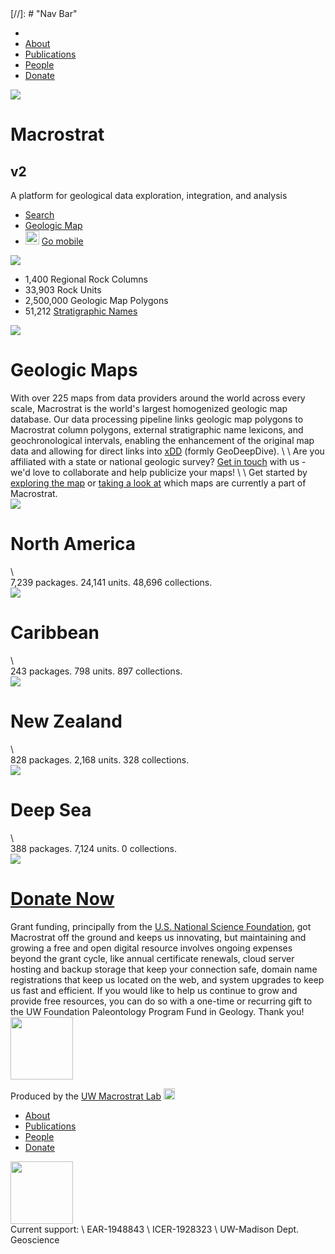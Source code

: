 
<div id="total">
[//]: # "Nav Bar"
<div class="nav">
  <ul>
    <li><a href="/dev/test-site/main-page"><MacrostratIcon></MacrostratIcon></a></li>
    <li><a href="/dev/test-site/about">About</a></li>
    <li><a href="/dev/test-site/publications">Publications</a></li>
    <li><a href="/dev/test-site/people">People</a></li>
    <li><a href="/dev/test-site/donate">Donate</a></li>
  </ul>
</div>

[//]: # "Start Page"
<div class="parent">
  <div class="left">
    <Image className="back-img cover-image" src="cover_large.jpg"></Image>
    <div class="text">
      <span class="header">
        <h1 id="main-title" class="big">Macrostrat</h1>
        <h2 class="version">v2</h2>
      </span>
      <p class="big-text">A platform for geological data exploration, integration, and analysis</p>
      <ul class="buttons1">
        <li><a type="button" class="btn" href="/sift/#/">Search</a></li>
        <li><a type="button" class="btn" href="/map/#3/40.78/-94.13">Geologic Map</a></li>
        <li><div type="button" class="btn rockd" onclick="window.location='https://rockd.org'">
          <div class="rockd-button-container">
            <Image src="rockd.jpg" width="22px" className="rockd-png"></Image>
            <a href="https://rockd.org" target="_blank">Go mobile</a>
          </div>
        </div></li>
      </ul>
    </div>
  </div>
  

  <div class="right">
    <Image className="back-img sea-image" src="deep_sea_new_medium.jpg"></Image>
    <div class="text">
      <ul class="stats-row">
        <li>
          <span class="top-stat" id="n_columns">1,400</span>
          <span class="top-stat-label">Regional Rock Columns</span>
        </li>
        <li>
          <span class="top-stat" id="n_units">33,903</span>
          <span class="top-stat-label">Rock Units</span>
        </li>
        <li>
          <span class="top-stat" id="n_polys">2,500,000</span>
          <span class="top-stat-label">Geologic Map Polygons</span>
        </li>
        <li>
          <span class="top-stat" id="n_names">51,212</span>
          <span class="top-stat-label"><a href="Macrostrat_strat_names.html" target="_blank">Stratigraphic Names</a></span>
        </li>
      </ul>
    </div>
  </div>

</div>

[//]: # "Geological Maps"
<div class="geologic-maps">
  <Image className="geology-img" src="geology-bgrnd.jpg"></Image>
  <h1 class="title map-title">Geologic Maps</h1>
  <div class="map-info">
    With over 225 maps from data providers around the world across every scale, Macrostrat is the world's largest homogenized geologic map database. Our data processing pipeline links geologic map polygons to Macrostrat column polygons, external stratigraphic name lexicons, and geochronological intervals, enabling the enhancement of the original map data and allowing for direct links into <a href="https://xdd.wisc.edu" target="_blank">xDD</a> (formly GeoDeepDive).
    \
    \
    Are you affiliated with a state or national geologic survey? <a href="mailto:contact@macrostrat.org?Subject=Geologic%20Map%20Collaboration">Get in touch</a> with us - we'd love to collaborate and help publicize your maps!
    \
    \
    Get started by <a href="/map">exploring the map</a> or <a href="/map/sources">taking a look at</a> which maps are currently a part of Macrostrat.
  </div>
</div>

[//]: # "Locations"
<div class="country_container">
  <div class="country north-america">
    <Image className="img country-image" src="north_america_med.jpg"></Image>
    <div class="text">
      <h1>North America</h1>\
      <div class="caption">7,239 packages. 24,141 units. 48,696 collections.</div>
    </div>
  </div>
  <div class="country caribbean">
    <Image className="img country-image" src="caribbean_new_medium.jpg"></Image>
    <div class="text">
      <h1>Caribbean</h1>\
      <div class="caption">243 packages. 798 units. 897 collections.</div>
    </div>
  </div>
  <div class="country new-zealand">
    <Image className="img country-image" src="new_zealand_new_medium.jpg"></Image>
    <div class="text">
      <h1>New Zealand</h1>\
      <div class="caption">828 packages. 2,168 units. 328 collections.</div>
    </div>
  </div>
  <div class="country deep-sea">
    <Image className="img country-image" src="deep_sea_new_medium.jpg"></Image>
    <div class="text">
      <h1>Deep Sea</h1>\
      <div class="caption">388 packages. 7,124 units. 0 collections.</div>
    </div>
  </div>
</div>

[//]: # "Donate"
<div class="donate-container" id="donate">
  <Image className="back-img donate-img" src="donate_medium.jpg"></Image>
  <div class="text">
    <div class="donate-left">
      <h1 class="title donate-title"><a href="https://secure.supportuw.org/give/?id=E0A03FA3-B2A0-431C-83EE-A121A04EEB5D" target="_blank">Donate Now</a></h1>
    </div>
    <div class="donate-right">
      <div class="donate-info">
          Grant funding, principally from the <a href="http://www.nsf.gov" target="_blank">U.S. National Science Foundation</a>, got Macrostrat off the ground and keeps us innovating, but maintaining and growing a free and open digital resource involves ongoing expenses beyond the grant cycle, like annual certificate renewals, cloud server hosting and backup storage that keep your connection safe, domain name registrations that keep us located on the web, and system upgrades to keep us fast and efficient. If you would like to help us continue to grow and provide free resources, you can do so with a one-time or recurring gift to the UW Foundation Paleontology Program Fund in Geology. Thank you!
      </div>
    </div>
  </div>
</div>

[//]: # "Footer"
<div class="footer">
  <div class="footer-container">
    <div class="col-sm-4" id="who-made-it">
      <Image className="logo_white" src="logo_white.png" width="100px"></Image>
      <p class="f1-text">Produced by the <a href="http://strata.geology.wisc.edu" target="_blank">UW Macrostrat Lab</a> <a href="https://github.com/UW-Macrostrat" target="_blank"><Image className="git_logo" src="git-logo.png" width="18px"></Image></a></p>
    </div>
    <div class="col-sm-4" id="bottom-nav">
      <ul class="footer-nav">
        <li><a href="/dev/test-site/about">About</a></li>
        <li><a href="/dev/test-site/publications">Publications</a></li>
        <li><a href="/dev/test-site/people">People</a></li>
        <li><a href="/dev/test-site/donate">Donate</a></li>
      </ul>
    </div>
    <div class="col-sm-4 funding">
      <Image className="funding-logo" src="nsf.png" width="100px"></Image>
      <div class="funding-line">
        Current support: \
        EAR-1948843 \
        ICER-1928323 \
        UW-Madison Dept. Geoscience
      </div>
    </div>
  </div>
</div>
</div>